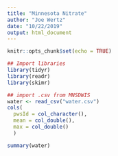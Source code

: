 ```yaml
---
title: "Minnesota Nitrate"
author: "Joe Wertz"
date: "10/22/2019"
output: html_document
---
```


```r
knitr::opts_chunk$set(echo = TRUE)
```

```r
## Import libraries
library(tidyr)
library(readr)
library(skimr)
```

```r
## import .csv from MNSDWIS
water <- read_csv("water.csv")
cols(
  pwsId = col_character(),
  mean = col_double(),
  max = col_double()
  )

```
```r
summary(water)
```

